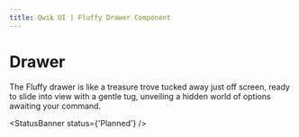 ```yaml
---
title: Qwik UI | Fluffy Drawer Component
---
```


# Drawer

The Fluffy drawer is like a treasure trove tucked away just off screen, ready to slide into view with a gentle tug, unveiling a hidden world of options awaiting your command.

<StatusBanner status={'Planned'} />
